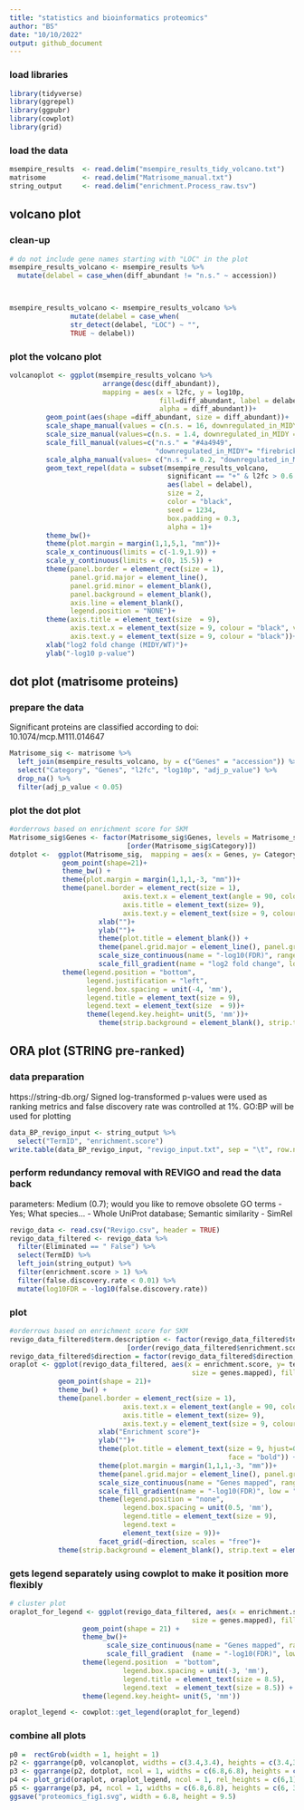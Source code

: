 ```yaml
---
title: "statistics and bioinformatics proteomics"
author: "BS"
date: "10/10/2022"
output: github_document
---
```




### load libraries
```r
library(tidyverse)
library(ggrepel)
library(ggpubr)
library(cowplot)
library(grid)
```


### load the data
```r
msempire_results  <- read.delim("msempire_results_tidy_volcano.txt")
matrisome         <- read.delim("Matrisome_manual.txt")       
string_output     <- read.delim("enrichment.Process_raw.tsv")  
```


## volcano plot 

### clean-up
```r
# do not include gene names starting with "LOC" in the plot
msempire_results_volcano <- msempire_results %>% 
  mutate(delabel = case_when(diff_abundant != "n.s." ~ accession))



msempire_results_volcano <- msempire_results_volcano %>%
               mutate(delabel = case_when(
               str_detect(delabel, "LOC") ~ "",
               TRUE ~ delabel))
```


### plot the volcano plot
```r
volcanoplot <- ggplot(msempire_results_volcano %>%                       
                       arrange(desc(diff_abundant)), 
                       mapping = aes(x = l2fc, y = log10p, 
                                     fill=diff_abundant, label = delabel, 
                                     alpha = diff_abundant))+
         geom_point(aes(shape =diff_abundant, size = diff_abundant))+
         scale_shape_manual(values = c(n.s. = 16, downregulated_in_MIDY =21, upregulated_in_MIDY =21))+
         scale_size_manual(values=c(n.s. = 1.4, downregulated_in_MIDY =1.8, upregulated_in_MIDY =1.8))+
         scale_fill_manual(values=c("n.s." = "#4a4949", 
                                    "downregulated_in_MIDY"= "firebrick3", "upregulated_in_MIDY"="#0072B2"))+
         scale_alpha_manual(values= c("n.s." = 0.2, "downregulated_in_MIDY"= 1, "upregulated_in_MIDY"= 1))+
         geom_text_repel(data = subset(msempire_results_volcano, 
                                       significant == "+" & l2fc > 0.6 | significant == "+" & l2fc < -0.7),
                                       aes(label = delabel),
                                       size = 2,
                                       color = "black",
                                       seed = 1234,
                                       box.padding = 0.3,
                                       alpha = 1)+
         theme_bw()+
         theme(plot.margin = margin(1,1,5,1, "mm"))+
         scale_x_continuous(limits = c(-1.9,1.9)) +
         scale_y_continuous(limits = c(0, 15.5)) +
         theme(panel.border = element_rect(size = 1), 
               panel.grid.major = element_line(), 
               panel.grid.minor = element_blank(),
               panel.background = element_blank(), 
               axis.line = element_blank(), 
               legend.position = "NONE")+
         theme(axis.title = element_text(size  = 9), 
               axis.text.x = element_text(size = 9, colour = "black", vjust = -0.1), 
               axis.text.y = element_text(size = 9, colour = "black"))+
         xlab("log2 fold change (MIDY/WT)")+
         ylab("-log10 p-value")
```


## dot plot (matrisome proteins)

### prepare the data
Significant proteins are classified according to doi: 10.1074/mcp.M111.014647 
```r
Matrisome_sig <- matrisome %>% 
  left_join(msempire_results_volcano, by = c("Genes" = "accession")) %>% 
  select("Category", "Genes", "l2fc", "log10p", "adj_p_value") %>% 
  drop_na() %>% 
  filter(adj_p_value < 0.05)
```


### plot the dot plot
```r
#orderrows based on enrichment score for SKM
Matrisome_sig$Genes <- factor(Matrisome_sig$Genes, levels = Matrisome_sig$Genes
                             [order(Matrisome_sig$Category)])
dotplot <-  ggplot(Matrisome_sig,  mapping = aes(x = Genes, y= Category, fill = l2fc, size = log10p)) +
             geom_point(shape=21)+
             theme_bw() +
             theme(plot.margin = margin(1,1,1,-3, "mm"))+
             theme(panel.border = element_rect(size = 1),
                            axis.text.x = element_text(angle = 90, colour = "black", size = 8.7, vjust = 0.5, hjust = 1),
                            axis.title = element_text(size= 9),
                            axis.text.y = element_text(size = 9, colour = "black"))+
                      xlab("")+
                      ylab("")+
                      theme(plot.title = element_blank()) +
                      theme(panel.grid.major = element_line(), panel.grid.minor = element_blank())+
                      scale_size_continuous(name = "-log10(FDR)", range = c(2, 3.5), breaks = c(3,6,9,12))+
                      scale_fill_gradient(name = "log2 fold change", low = "firebrick3", high = "navy")+
             theme(legend.position = "bottom", 
                   legend.justification = "left",
                   legend.box.spacing = unit(-4, 'mm'), 
                   legend.title = element_text(size = 9),
                   legend.text = element_text(size  = 9))+
                   theme(legend.key.height= unit(5, 'mm'))+
                      theme(strip.background = element_blank(), strip.text = element_text(size = 8.5, face = "bold"))
```


## ORA plot (STRING pre-ranked)

### data preparation
https://string-db.org/ 
Signed log-transformed p-values were used as ranking metrics and false discovery rate was controlled at 1%. GO:BP will be used for plotting
```r
data_BP_revigo_input <- string_output %>% 
  select("TermID", "enrichment.score")
write.table(data_BP_revigo_input, "revigo_input.txt", sep = "\t", row.names = F, quote = F)
```


### perform redundancy removal with REVIGO and read the data back
parameters: Medium (0.7); would you like to remove obsolete GO terms - Yes; What species… - Whole UniProt database; Semantic similarity - SimRel
```r
revigo_data <- read.csv("Revigo.csv", header = TRUE)
revigo_data_filtered <- revigo_data %>%
  filter(Eliminated == " False") %>% 
  select(TermID) %>% 
  left_join(string_output) %>% 
  filter(enrichment.score > 1) %>% 
  filter(false.discovery.rate < 0.01) %>% 
  mutate(log10FDR = -log10(false.discovery.rate))
```


### plot
```r
#orderrows based on enrichment score for SKM
revigo_data_filtered$term.description <- factor(revigo_data_filtered$term.description, levels = revigo_data_filtered$term.description
                             [order(revigo_data_filtered$enrichment.score)])
revigo_data_filtered$direction = factor(revigo_data_filtered$direction, levels=c('top','both ends','bottom'))
oraplot <- ggplot(revigo_data_filtered, aes(x = enrichment.score, y= term.description, fill = log10FDR, 
                                             size = genes.mapped), fill = NULL) +
            geom_point(shape = 21)+
            theme_bw() +
            theme(panel.border = element_rect(size = 1),
                            axis.text.x = element_text(angle = 90, colour = "black", size = 9),
                            axis.title = element_text(size= 9),
                            axis.text.y = element_text(size = 9, colour = "black"))+
                      xlab("Enrichment score")+
                      ylab("")+
                      theme(plot.title = element_text(size = 9, hjust=0.5,
                                                      face = "bold")) +
                      theme(plot.margin = margin(1,1,1,-3, "mm"))+
                      theme(panel.grid.major = element_line(), panel.grid.minor = element_blank())+
                      scale_size_continuous(name = "Genes mapped", range = c(2, 5))+
                      scale_fill_gradient(name = "-log10(FDR)", low = "#bf9deb", high = "#200b3b")+
                      theme(legend.position = "none", 
                            legend.box.spacing = unit(0.5, 'mm'), 
                            legend.title = element_text(size = 9), 
                            legend.text = 
                            element_text(size = 9))+
                      facet_grid(~direction, scales = "free")+
            theme(strip.background = element_blank(), strip.text = element_text(size = 9, face = "bold"))
```


### gets legend separately using cowplot to make it position more flexibly
```r
# cluster plot
oraplot_for_legend <- ggplot(revigo_data_filtered, aes(x = enrichment.score, y= term.description, fill = log10FDR, 
                                             size = genes.mapped), fill = NULL) +
                  geom_point(shape = 21) +
                  theme_bw()+
                        scale_size_continuous(name = "Genes mapped", range = c(2, 5))+
                        scale_fill_gradient  (name = "-log10(FDR)", low = "#bf9deb", high = "#200b3b")+
                  theme(legend.position  = "bottom", 
                            legend.box.spacing = unit(-3, 'mm'), 
                            legend.title = element_text(size = 8.5), 
                            legend.text  = element_text(size = 8.5)) +
                  theme(legend.key.height= unit(5, 'mm'))

oraplot_legend <- cowplot::get_legend(oraplot_for_legend) 
```


### combine all plots
```r
p0 =  rectGrob(width = 1, height = 1)
p2 <- ggarrange(p0, volcanoplot, widths = c(3.4,3.4), heights = c(3.4,3.4), labels = c("a","b"), font.label = list(size = 22, face = 'bold'))
p3 <- ggarrange(p2, dotplot, ncol = 1, widths = c(6.8,6.8), heights = c(3.4, 2.6), labels = c("", "c"), font.label = list(size = 22, face = 'bold'))
p4 <- plot_grid(oraplot, oraplot_legend, ncol = 1, rel_heights = c(6,1), labels = c("d"), label_size = 22, label_fontface = 'bold')
p5 <- ggarrange(p3, p4, ncol = 1, widths = c(6.8,6.8), heights = c(6, 3.5))
ggsave("proteomics_fig1.svg", width = 6.8, height = 9.5)
```




